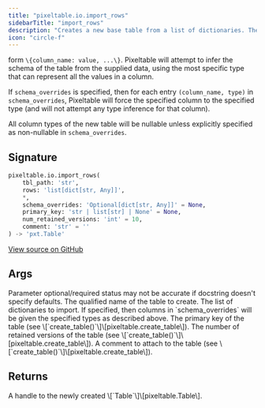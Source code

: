 ```yaml
---
title: "pixeltable.io.import_rows"
sidebarTitle: "import_rows"
description: "Creates a new base table from a list of dictionaries. The dictionaries must be of the"
icon: "circle-f"
---
```

form `\{column_name: value, ...\}`. Pixeltable will attempt to infer the schema of the table from the supplied data, using the most specific type that can represent all the values in a column.

If `schema_overrides` is specified, then for each entry `(column_name, type)` in `schema_overrides`, Pixeltable will force the specified column to the specified type (and will not attempt any type inference for that column).

All column types of the new table will be nullable unless explicitly specified as non-nullable in `schema_overrides`.


## Signature

```python
pixeltable.io.import_rows(
    tbl_path: 'str',
    rows: 'list[dict[str, Any]]',
    *,
    schema_overrides: 'Optional[dict[str, Any]]' = None,
    primary_key: 'str | list[str] | None' = None,
    num_retained_versions: 'int' = 10,
    comment: 'str' = ''
) -> 'pxt.Table'
```

<a href="https://github.com/pixeltable/pixeltable/blob/main/pixeltable/io/datarows.py#L59" target="_self">View source on GitHub</a>

## Args

<Note>
Parameter optional/required status may not be accurate if docstring doesn't specify defaults.
</Note>

<ParamField path="tbl_path" type="str" required>
  The qualified name of the table to create.


</ParamField>

<ParamField path="rows" type="list[dict[str, Any]]" required>
  The list of dictionaries to import.


</ParamField>

<ParamField path="schema_overrides" type="Optional[dict[str, Any]]" >
  If specified, then columns in `schema_overrides` will be given the specified types as described above.


</ParamField>

<ParamField path="primary_key" type="str | list[str] | None" >
  The primary key of the table (see \[`create_table()`\]\[pixeltable.create_table\]).


</ParamField>

<ParamField path="num_retained_versions" type="int" >
  The number of retained versions of the table (see \[`create_table()`\]\[pixeltable.create_table\]).


</ParamField>

<ParamField path="comment" type="str" >
  A comment to attach to the table (see \[`create_table()`\]\[pixeltable.create_table\]).


</ParamField>

## Returns

<ResponseField name="return" type="any" required>
  A handle to the newly created \[`Table`\]\[pixeltable.Table\].


</ResponseField>

